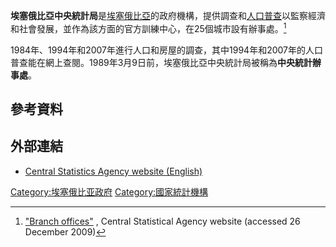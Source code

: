 '''埃塞俄比亞中央統計局'''是[[埃塞俄比亞|埃塞俄比亞]]的政府機構，提供調查和[[人口普查|人口普查]]以監察經濟和社會發展，並作為該方面的官方訓練中心，在25個城市設有辦事處。<ref>[http://www.csa.gov.et/index.php?option=com_content&view=article&id=80&Itemid=150 "Branch offices"] {{Wayback|url=http://www.csa.gov.et/index.php?option=com_content&view=article&id=80&Itemid=150 |date=20100816080856 }}, Central Statistical Agency website (accessed 26 December 2009)</ref>

1984年、1994年和2007年進行人口和房屋的調查，其中1994年和2007年的人口普查能在網上查閱。1989年3月9日前，埃塞俄比亞中央統計局被稱為'''中央統計辦事處'''。

== 參考資料 ==
{{reflist}}

== 外部連結 ==
* [http://www.csa.gov.et/ Central Statistics Agency website (English)]{{Wayback|url=http://www.csa.gov.et/ |date=20110223091807 }}

[[Category:埃塞俄比亚政府|Category:埃塞俄比亚政府]]
[[Category:國家統計機構|Category:國家統計機構]]

{{Ethiopia-stub}}